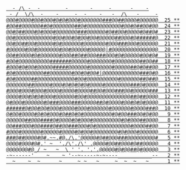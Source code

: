 <pre class="calendar"><a aria-label="Day 25" href="/2022/day/25" class="calendar-day25">  - /\ -  -        -       -     -      -    -
 - /  \/\  -    -     -  -    -   -  /\   -     -
@@@#@@@@#@@#@@@#@#@#@@@#@@@@@@@###@@##@@@@#@@@@@@  <span class="calendar-day">25</span> <span class="calendar-mark-complete">*</span><span class="calendar-mark-verycomplete">*</span></a>
<a aria-label="Day 24" href="/2022/day/24" class="calendar-day24">#@@##@@@@@@##@#@@@@@@@##@#@@@@@@@@@@@#@@#@##@@#@@  <span class="calendar-day">24</span> <span class="calendar-mark-complete">*</span><span class="calendar-mark-verycomplete">*</span></a>
<a aria-label="Day 23" href="/2022/day/23" class="calendar-day23">@@#@##@@@#@#@@@#@@@@@@@###@@@@@@#@##@@#@@@@#@##@#  <span class="calendar-day">23</span> <span class="calendar-mark-complete">*</span><span class="calendar-mark-verycomplete">*</span></a>
<a aria-label="Day 22" href="/2022/day/22" class="calendar-day22">@@#@@@@@@@@@@@@#@@#@@#@#@@#@@#@@@@@##@@@#@######@  <span class="calendar-day">22</span> <span class="calendar-mark-complete">*</span><span class="calendar-mark-verycomplete">*</span></a>
<a aria-label="Day 21" href="/2022/day/21" class="calendar-day21">@@#@@##@@#@@@@@#@#@@@@@@#@@@@@@@#@@@###@@@#@@@@@@  <span class="calendar-day">21</span> <span class="calendar-mark-complete">*</span><span class="calendar-mark-verycomplete">*</span></a>
<a aria-label="Day 20" href="/2022/day/20" class="calendar-day20">#@@@@@#@@#@@@@@@@#@@#@@@@@#@@@@@|#@@@@@@@@@@@@@@@  <span class="calendar-day">20</span> <span class="calendar-mark-complete">*</span><span class="calendar-mark-verycomplete">*</span></a>
<a aria-label="Day 19" href="/2022/day/19" class="calendar-day19">@@##@@@@#@#@@@@@@#@@@##@##@@@###@@@#@#@@@@@#@@#@#  <span class="calendar-day">19</span> <span class="calendar-mark-complete">*</span><span class="calendar-mark-verycomplete">*</span></a>
<a aria-label="Day 18" href="/2022/day/18" class="calendar-day18">#@@#@@@@@@@@@@#######@@@@@#@@@@@@@#@@@@@@@@##@@##  <span class="calendar-day">18</span> <span class="calendar-mark-complete">*</span><span class="calendar-mark-verycomplete">*</span></a>
<a aria-label="Day 17" href="/2022/day/17" class="calendar-day17">#@@@#@#@@#@@@@@#####@@@@@@#@@@@@@@#@@@@@##@#@##@@  <span class="calendar-day">17</span> <span class="calendar-mark-complete">*</span><span class="calendar-mark-verycomplete">*</span></a>
<a aria-label="Day 16" href="/2022/day/16" class="calendar-day16">#@#@@@@@@@@@##@@@@@@@#@@#@#@@#|@@@@@@@@@@@@###@#@  <span class="calendar-day">16</span> <span class="calendar-mark-complete">*</span><span class="calendar-mark-verycomplete">*</span></a>
<a aria-label="Day 15" href="/2022/day/15" class="calendar-day15">#@#@@@@@##@@@@@@@@@@@@#@@#@@@@@@@@@@#@@@@@@##@##@  <span class="calendar-day">15</span> <span class="calendar-mark-complete">*</span><span class="calendar-mark-verycomplete">*</span></a>
<a aria-label="Day 14" href="/2022/day/14" class="calendar-day14">@@@@@@@##@@@@@#@@@#@#@#@#@#@@@@#@@@@@@@@###@#@@@@  <span class="calendar-day">14</span> <span class="calendar-mark-complete">*</span><span class="calendar-mark-verycomplete">*</span></a>
<a aria-label="Day 13" href="/2022/day/13" class="calendar-day13">#@@@#@@@#@@@#@@@@#@@@@#@@@@##@@#@@@###@@#@@@@@###  <span class="calendar-day">13</span> <span class="calendar-mark-complete">*</span><span class="calendar-mark-verycomplete">*</span></a>
<a aria-label="Day 12" href="/2022/day/12" class="calendar-day12">@@@@#@@#@#@#@@@#@@@@@@#@@#@@@@@@@@@@@@@@##@##@@@@  <span class="calendar-day">12</span> <span class="calendar-mark-complete">*</span><span class="calendar-mark-verycomplete">*</span></a>
<a aria-label="Day 11" href="/2022/day/11" class="calendar-day11">@#@@@#@@@@@@#@###@@@@###@@@@@##@#@@@@#@@#@#@#@@@@  <span class="calendar-day">11</span> <span class="calendar-mark-complete">*</span><span class="calendar-mark-verycomplete">*</span></a>
<a aria-label="Day 10" href="/2022/day/10" class="calendar-day10">######@#@@#@@#@@@#@@@@#@@@#@@@@@@#@@@@@@#@@@@###@  <span class="calendar-day">10</span> <span class="calendar-mark-complete">*</span><span class="calendar-mark-verycomplete">*</span></a>
<a aria-label="Day 9" href="/2022/day/9" class="calendar-day9">@#@@#@@@@#@#@#@@@#@##@#@#@@@@@@@@@#@#@@###@@#@#@@  <span class="calendar-day"> 9</span> <span class="calendar-mark-complete">*</span><span class="calendar-mark-verycomplete">*</span></a>
<a aria-label="Day 8" href="/2022/day/8" class="calendar-day8">@@@@@@##@@@####@#@@@@#@#@@@#@@@@@@@@@#@#@@@##@@@@  <span class="calendar-day"> 8</span> <span class="calendar-mark-complete">*</span><span class="calendar-mark-verycomplete">*</span></a>
<a aria-label="Day 7" href="/2022/day/7" class="calendar-day7">@@###@@@#@@####@##@@###@@@#@#@@@@@@@@@@@#@@@@##@@  <span class="calendar-day"> 7</span> <span class="calendar-mark-complete">*</span><span class="calendar-mark-verycomplete">*</span></a>
<a aria-label="Day 6" href="/2022/day/6" class="calendar-day6">#@@@#@@@@@@#@@@@@#@@@@#@#@@#@@@@@@@@#@#@@@#@@@@@@  <span class="calendar-day"> 6</span> <span class="calendar-mark-complete">*</span><span class="calendar-mark-verycomplete">*</span></a>
<a aria-label="Day 5, two stars" href="/2022/day/5" class="calendar-day5 calendar-verycomplete">###@##@@@@<span class="calendar-color-g0">#</span><span class="calendar-color-g2">@</span><span class="calendar-color-g3">#</span><span class="calendar-color-u">.~~.</span><span class="calendar-color-g2">#</span><span class="calendar-color-g3">@</span><span class="calendar-color-s">.</span><span class="calendar-color-c">/\</span><span class="calendar-color-s">.'</span><span class="calendar-color-g3">@@</span><span class="calendar-color-g0">@</span><span class="calendar-color-g3">@</span><span class="calendar-color-g2">@</span>#@##@@@###@@@@@@@@@#  <span class="calendar-day"> 5</span> <span class="calendar-mark-complete">*</span><span class="calendar-mark-verycomplete">*</span></a>
<a aria-label="Day 4, two stars" href="/2022/day/4" class="calendar-day4 calendar-verycomplete">@@@@#@@<span class="calendar-color-g3">@</span><span class="calendar-color-g0">#</span><span class="calendar-color-g3">@#</span><span class="calendar-color-s">.'</span><span class="calendar-color-u"> ~  </span><span class="calendar-color-s">'.</span><span class="calendar-color-c">/\</span><span class="calendar-color-s">'.</span><span class="calendar-color-c">/\</span><span class="calendar-color-s">' .</span><span class="calendar-color-g3">@</span><span class="calendar-color-g0">@</span><span class="calendar-color-g1">@</span>@#@@##@@@#@##@@@@@  <span class="calendar-day"> 4</span> <span class="calendar-mark-complete">*</span><span class="calendar-mark-verycomplete">*</span></a>
<a aria-label="Day 3, two stars" href="/2022/day/3" class="calendar-day3 calendar-verycomplete">@@@<span class="calendar-color-g2">@@</span><span class="calendar-color-g4">@</span><span class="calendar-color-g0">@</span><span class="calendar-color-g1">#</span><span class="calendar-color-g3">@</span><span class="calendar-color-s">_/</span><span class="calendar-color-u"> ~   ~  </span><span class="calendar-color-s">\ ' '. '.'.</span><span class="calendar-color-g3">@</span><span class="calendar-color-g0">@</span>@@@#@#@@##@#@@@@@  <span class="calendar-day"> 3</span> <span class="calendar-mark-complete">*</span><span class="calendar-mark-verycomplete">*</span></a>
<a aria-label="Day 2, two stars" href="/2022/day/2" class="calendar-day2 calendar-verycomplete"><span class="calendar-color-s">-~------'</span><span class="calendar-color-u">    ~    ~ </span><span class="calendar-color-s">'--~-----~-~----___________--</span>  <span class="calendar-day"> 2</span> <span class="calendar-mark-complete">*</span><span class="calendar-mark-verycomplete">*</span></a>
<a aria-label="Day 1, two stars" href="/2022/day/1" class="calendar-day1 calendar-verycomplete"><span class="calendar-color-u">  ~    ~  ~      ~     ~ ~   ~     ~  ~  ~   ~   </span>  <span class="calendar-day"> 1</span> <span class="calendar-mark-complete">*</span><span class="calendar-mark-verycomplete">*</span></a>
</pre>